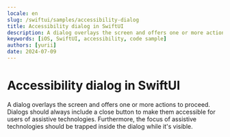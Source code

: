 ```yaml
---
locale: en
slug: /swiftui/samples/accessibility-dialog
title: Accessibility dialog in SwiftUI
description: A dialog overlays the screen and offers one or more actions to proceed.
keywords: [iOS, SwiftUI, accessibility, code sample]
authors: [yurii]
date: 2024-07-09
---
```


# Accessibility dialog in SwiftUI

A dialog overlays the screen and offers one or more actions to proceed. Dialogs should always include a close button to make them accessible for users of assistive technologies. Furthermore, the focus of assistive technologies should be trapped inside the dialog while it's visible.

<CodeSample id="accessibility-dialog" platform="swiftui" locale="en"/>
